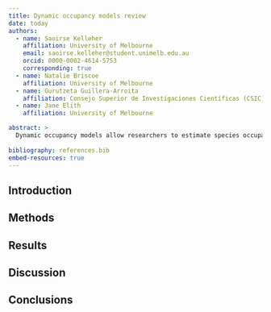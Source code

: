 ```yaml
---
title: Dynamic occupancy models review
date: today
authors:
  - name: Saoirse Kelleher
    affiliation: University of Melbourne
    email: saoirse.kelleher@student.unimelb.edu.au
    orcid: 0000-0002-4614-5753
    corresponding: true
  - name: Natalie Briscoe
    affiliation: University of Melbourne
  - name: Gurutzeta Guillera-Arroita
    affiliation: Consejo Superior de Investigaciones Científicas (CSIC)
  - name: Jane Elith
    affiliation: University of Melbourne

abstract: >
  Dynamic occupancy models allow researchers to estimate species occupancy across space and time while accounting for imperfect detection.
  
bibliography: references.bib
embed-resources: true
---
```


## Introduction


## Methods


## Results


## Discussion


## Conclusions












